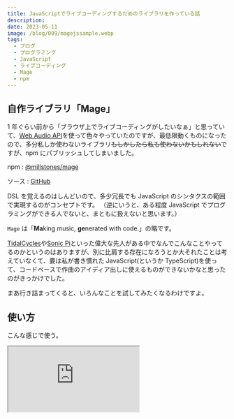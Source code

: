```yaml
---
title: JavaScriptでライブコーディングするためのライブラリを作っている話
description:
date: 2023-05-11
image: /blog/009/magejssample.webp
tags:
  - ブログ
  - プログラミング
  - JavaScript
  - ライブコーディング
  - Mage
  - npm
---
```


## 自作ライブラリ「Mage」

1 年ぐらい前から「ブラウザ上でライブコーディングがしたいなぁ」と思っていて、[Web Audio API](https://developer.mozilla.org/ja/docs/Web/API/Web_Audio_API)を使って色々やっていたのですが、最低限動くものになったので、多分私しか使わないライブラリ~~もしかしたら私も使わないかもしれない~~ですが、npm にパブリッシュしてしまいました。

npm : [@millstones/mage](https://www.npmjs.com/package/@millstones/mage)

ソース : [GitHub](https://github.com/scriptedcity/mage)

DSL を覚えるのはしんどいので、多少冗長でも JavaScript のシンタクスの範囲で実現するのがコンセプトです。
（逆にいうと、ある程度 JavaScript でプログラミングができる人でないと、まともに扱えないと思います。）

`Mage` は「**Ma**king music, **ge**nerated with code.」の略です。

[TidalCycles](https://tidalcycles.org/)や[Sonic Pi](https://sonic-pi.net/)といった偉大な先人がある中でなんでこんなことやってるのかというのはありますが、別に比肩する存在になろうとか大それたことは考えていなくて、要は私が書き慣れた JavaScript(というか TypeScript)を使って、コードベースで作曲のアイディア出しに使えるものができないかなと思ったのがきっかけでした。

まあ行き詰まってくると、いろんなことを試してみたくなるわけですよ。

## 使い方

こんな感じで使う。

<iframe
  src="https://codesandbox.io/embed/quizzical-easley-zevxpz?fontsize=14&hidenavigation=1&theme=dark"
  style={{
    width: "100%",
    height: 500,
    border: 0,
    borderRadius: 4,
    overflow: "hidden",
  }}
  title="quizzical-easley-zevxpz"
  allow="accelerometer; ambient-light-sensor; camera; encrypted-media; geolocation; gyroscope; hid; microphone; midi; payment; usb; vr; xr-spatial-tracking"
  sandbox="allow-forms allow-modals allow-popups allow-presentation allow-same-origin allow-scripts"
/>

## 仕組み

`createMage`がこのライブラリの中心となる`mage`オブジェクトを返します。
`beatsPerCycle`は Mage 上で 1 サイクルとする拍数で、
例えば、`{ Tempo : 120, beatsPerCycle : 4 }` なら、120bpm で 4 拍が 1 サイクルになります。
後述する`cast()`メソッドは、サイクルの終わりまで呼び出しが先送りされるようになっています。色々変更されるタイミングの拍がこれ。

Mage では音源とシーケンスの 2 つの要素と組み合わせた`Spell`オブジェクトを作って、ループさせることで音を重ねていきます。

音源(`Source`)は`mage.createSynth()`または`mage.createSampler()`という Factory 関数を用意しているので、これで作ります。ただ、所定の`play()`メソッドが実装されていればなんでもいいので、[p5.js](https://p5js.org/) とか [Tone.js](https://tonejs.github.io/) とかのオブジェクトをラップしてどうにかすることもできるかもしれません(未確認)。

シーケンス(`Sequence`)は、実際のノートの配列になります。以下の型に合致するものを 1 ステップとして、`Step` の配列で定義します。

```ts
export type Step = {
  noteNumber: number | number[]; // 配列の場合は同時に鳴る
  volume: number;
  duration: number;
};
```

ただ、これを地道に書いてたら音が鳴る前に日が暮れてしまうので、`createSequence()`という関数を用意しています。これは、スケール(`scale`)とパターン(`pattern`)からシーケンスを作る関数です。

- スケールは MIDI ノートナンバーの配列です。例えば、C4 を根音とする CMaj7 の構成音であれば`[60, 64, 67, 71]`になります。

- パターンは Mage で唯一ちょっと DSL っぽい部分で、各ステップの内容を文字リテラルで決められるようになっています。

  - `0-9`と `a-f` はスケール中のインデックスを 16 進数表記で指定するもので、例えばスケールが`[60, 64, 67, 71]`の時、`0`は`60`、`1`なら`64`になります。
    - つまり、1 スケールで使える音程は 16 種類まで。
      - 7 音 2 オクターブでほとんど埋まってしまうので、これは何か別途対策を考えるかもしれない
  - スペース(` `)は休符を表します。
  - ピリオド(`.`)は、休符でない直前のステップを繰り返します。
  - 疑問符(`?`)はスケールの中からランダムに 1 音選びます。
  - ハイフン(`-`)は直前の音の長さを 2 倍にして、そのステップ自体は音を鳴らしません。
  - 大カッコ(`[]`)は連符です。当該ステップの中でカッコ内の音を等間隔で鳴らします。
    - 例えば、`"000[00]"`とすると、4 拍のシーケンスで、最後だけ 1 拍に 2 回音が鳴ります。
      - 四つ打ちキックの「ドン|ドン|ドン|ドド」というやつです。
        - 入れ子にすることもできます。
  - 中カッコ(`{}`)は和音です。カッコ内の音を同時に鳴らします。
    - つまり、`"{0123}"`は CMaj7 のコードに、`"[0123]"`は CMaj7 のアルペジオになります。
    - 中カッコは入れ子にすることはできず、中カッコの中で出てきたカッコ類は全て無視されます。

スケールとパターンを組み合わせてシーケンスを作るので、パターンが同じでもスケールを差し替えることができます。例えば、`"{0123}"`はスケールが`[60, 64, 67, 71]`なら CMaj7 になりますが、`[62, 65, 69, 72]`なら Dm7 になります。ここが Mage の肝心です。

`Source`と`Sequence`が準備できたところで、これを`mage.cast()`することで、いよいよ音が鳴ります。
`spell`には名前が必要になります。トラック名とかフレーズ名みたいなもので、同じ名前で後から cast すると上書きします。これはライブコーディングを想定した仕様のつもり。

`props`には`sound`,`sequence`,`duration`を渡す必要がありますが、sound は音源`Source`そのものではなく、`Source`を返す**関数**を、sequence も同様に、シーケンス(`Step`の配列)を返す**関数**を渡します。これらの関数には引数として`{ cycles, beats, loopCount }`が渡されるのですが、要は曲の進み具合や、に応じて音色やフレーズが変わるようにできます。

- `cycles`は開始してからのサイクル数
- `beats`はサイクル内の何拍目かを示す数
- `loopCount`は、その`Spell`が何回実行されてるかを示す数
  - なので、 繰り返しのたびにフレーズを変えたり、拍に応じて音色を変えたりできます。

これも Mage のもう一つの肝の部分です。

`duration` は`Spell`の長さを拍数で指定します。これは Mage 本体の`beatsPerCycle`とは無関係で、この長さをシーケンスのステップで等分して鳴らします。なので、5 連符とか 7 連符のようなリズムを組み合わせた複雑なポリリズムや、フレーズごとに長さが違うポリメーターが簡単に実現できます。やってみるとわかりますが、すぐに**わけわかんなくなります**。

これも Mage の肝と言っていいでしょう。~~一体いくつ肝があるんだ。~~

いろいろ命名が整理しきれない感はありますが、構成要素としてはこんな感じです。

## 問題点

デモ用に CodeSandbox にコードを書きましたが、これリアルタイムで書くの大変すぎるな。
専用のスニペット集みたいなのをエディタ上で呼び出せるようにしないと厳しそう。

## API ドキュメント

未整備。

- TSDoc は ChatGPT に書いてもらったので、もし使おうという奇特な御仁がいればリポジトリの`docs`フォルダを参照のこと。
  - せいぜい私しか使わないと思うので、あんまり整備するモチベーションがない。

## 今後

- エフェクターの実装と、ビジュアライズ用のインターフェイスを追加したい。
- Mage だけ独立してライブラリ化しているけど、元々はブラウザでライブコーディングできる Web アプリとして開発中の「**Nimbus**」の副産物です。

  - Nimbus もある程度動かせる状態になったら、そのうち Vercel あたりでホストする予定。

- ちなみに、2022 年 4 月にツイートしたこれは、その Nimbus の前身。

  <blockquote className="twitter-tweet">
    <p lang="ja" dir="ltr">
      Web Audio
      API使ってブラウザオンリーで音楽のライブコーディングできないかなと思って、2ヶ月ぐらい前からせっせとこんなものを作っている{" "}
      <a href="https://t.co/BiTNL4gLFl">pic.twitter.com/BiTNL4gLFl</a>
    </p>
    &mdash; millstones / ミルストーンズ (@millstones) <a href="https://twitter.com/millstones/status/1516801909457227779?ref_src=twsrc%5Etfw">April 20, 2022</a>
  </blockquote> <script
    async
    src="https://platform.twitter.com/widgets.js"
    charset="utf-8"
  ></script>

  - この頃はライブラリと Web アプリを区別してなくて、これ全体が「Mage」だった。
    - その後、ライブラリを「Mage」、 Web アプリを「Cauldron」として切り分けたのだが、ごちゃごちゃしてわけわかんなくなったので、全部捨てて書き直しました。
